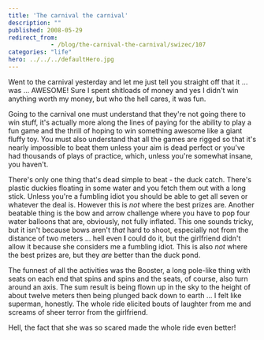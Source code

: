 ```yaml
---
title: 'The carnival the carnival'
description: ""
published: 2008-05-29
redirect_from: 
            - /blog/the-carnival-the-carnival/swizec/107
categories: "life"
hero: ../../../defaultHero.jpg
---
```

Went to the carnival yesterday and let me just tell you straight off that it ... was ... AWESOME! Sure I spent shitloads of money and yes I didn&#x27;t win anything worth my money, but who the hell cares, it was fun.

Going to the carnival one must understand that they&#x27;re not going there to win stuff, it&#x27;s actually more along the lines of paying for the ability to play a fun game and the thrill of hoping to win something awesome like a giant fluffy toy. You must also understand that all the games are rigged so that it&#x27;s nearly impossible to beat them unless your aim is dead perfect or you&#x27;ve had thousands of plays of practice, which, unless you&#x27;re somewhat insane, you haven&#x27;t.

There&#x27;s only one thing that&#x27;s dead simple to beat - the duck catch. There&#x27;s plastic duckies floating in some water and you fetch them out with a long stick. Unless you&#x27;re a fumbling idiot you should be able to get all seven or whatever the deal is. However this is _not_ where the best prizes are. Another beatable thing is the bow and arrow challenge where you have to pop four water balloons that are, obviously, not fully inflated. This one sounds tricky, but it isn&#x27;t because bows aren&#x27;t _that_ hard to shoot, especially not from the distance of two meters ... hell even **I** could do it, but the girlfriend didn&#x27;t allow it because she considers me a fumbling idiot. This is also _not_ where the best prizes are, but they _are_ better than the duck pond.

The funnest of all the activities was the Booster, a long pole-like thing with seats on each end that spins and spins and the seats, of course, also turn around an axis. The sum result is being flown up in the sky to the height of about twelve meters then being plunged back down to earth ... I felt like superman, honestly. The whole ride elicited bouts of laughter from me and screams of sheer terror from the girlfriend.

Hell, the fact that she was so scared made the whole ride even better!
